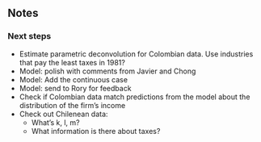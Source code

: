 ## Notes

### Next steps

- Estimate parametric deconvolution for Colombian data. Use industries that pay the least taxes in 1981?
- Model: polish with comments from Javier and Chong
- Model: Add the continuous case
- Model: send to Rory for feedback
- Check if Colombian data match predictions from the model about the distribution of the firm's income
- Check out Chilenean data:
    - What's k, l, m?
    - What information is there about taxes?
